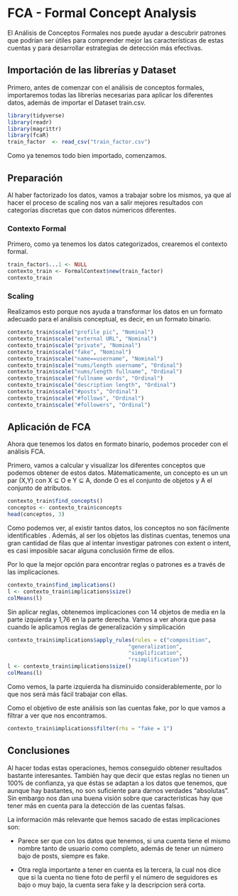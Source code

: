 # FCA - Formal Concept Analysis

El Análisis de Conceptos Formales nos puede ayudar a descubrir patrones que podrían ser útiles para comprender mejor las características de estas cuentas y para desarrollar estrategias de detección más efectivas.

## Importación de las librerías y Dataset

Primero, antes de comenzar con el análisis de conceptos formales, importaremos todas las librerías necesarias para aplicar los diferentes datos, además de importar el Dataset train.csv.

```{r}
library(tidyverse) 
library(readr)  
library(magrittr)  
library(fcaR)
train_factor  <- read_csv("train_factor.csv")
```

Como ya tenemos todo bien importado, comenzamos.

## Preparación

Al haber factorizado los datos, vamos a trabajar sobre los mismos, ya que al hacer el proceso de scaling nos van a salir mejores resultados con categorías discretas que con datos númericos diferentes.

### Contexto Formal

Primero, como ya tenemos los datos categorizados, crearemos el contexto formal.

```{r}
train_factor$...1 <- NULL
contexto_train <- FormalContext$new(train_factor)
contexto_train
```

### Scaling

Realizamos esto porque nos ayuda a transformar los datos en un formato adecuado para el análisis conceptual, es decir, en un formato binario.

```{r}
contexto_train$scale("profile pic", "Nominal")
contexto_train$scale("external URL", "Nominal") 
contexto_train$scale("private", "Nominal") 
contexto_train$scale("fake", "Nominal") 
contexto_train$scale("name==username", "Nominal") 
contexto_train$scale("nums/length username", "Ordinal") 
contexto_train$scale("nums/length fullname", "Ordinal") 
contexto_train$scale("fullname words", "Ordinal") 
contexto_train$scale("description length", "Ordinal")
contexto_train$scale("#posts", "Ordinal") 
contexto_train$scale("#follows", "Ordinal") 
contexto_train$scale("#followers", "Ordinal")
```

## Aplicación de FCA

Ahora que tenemos los datos en formato binario, podemos proceder con el análisis FCA.

Primero, vamos a calcular y visualizar los diferentes conceptos que podemos obtener de estos datos. Mátematicamente, un concepto es un un par (X,Y) con X ⊆ O e Y ⊆ A, donde O es el conjunto de objetos y A el conjunto de atributos.

```{r}
contexto_train$find_concepts()
conceptos <- contexto_train$concepts
head(conceptos, 3)
```

Como podemos ver, al existir tantos datos, los conceptos no son fácilmente identificables . Además, al ser los objetos las distinas cuentas, tenemos una gran cantidad de filas que al intentar investigar patrones con extent o intent, es casi imposible sacar alguna conclusión firme de ellos.

Por lo que la mejor opción para encontrar reglas o patrones es a través de las implicaciones.

```{r}
contexto_train$find_implications()
l <- contexto_train$implications$size()
colMeans(l)
```

Sin aplicar reglas, obtenemos implicaciones con 14 objetos de media en la parte izquierda y 1,76 en la parte derecha. Vamos a ver ahora que pasa cuando le aplicamos reglas de generalización y simplicación

```{r}
contexto_train$implications$apply_rules(rules = c("composition",
                                      "generalization",
                                      "simplification",
                                      "rsimplification"))
l <- contexto_train$implications$size()
colMeans(l)
```

Como vemos, la parte izquierda ha disminuido considerablemente, por lo que nos será más fácil trabajar con ellas.

Como el objetivo de este análisis son las cuentas fake, por lo que vamos a filtrar a ver que nos encontramos.

```{r}
contexto_train$implications$filter(rhs = "fake = 1")
```

## Conclusiones

Al hacer todas estas operaciones, hemos conseguido obtener resultados bastante interesantes. También hay que decir que estas reglas no tienen un 100% de confianza, ya que éstas se adaptan a los datos que tenemos, que aunque hay bastantes, no son suficiente para darnos verdades "absolutas". Sin embargo nos dan una buena visión sobre que características hay que tener más en cuenta para la detección de las cuentas falsas.

La información más relevante que hemos sacado de estas implicaciones son:

-   Parece ser que con los datos que tenemos, si una cuenta tiene el mismo nombre tanto de usuario como completo, además de tener un número bajo de posts, siempre es fake.

-   Otra regla importante a tener en cuenta es la tercera, la cual nos dice que si la cuenta no tiene foto de perfil y el número de seguidores es bajo o muy bajo, la cuenta sera fake y la descripcion será corta.
